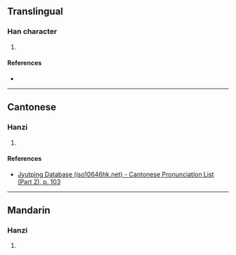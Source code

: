 {{character info/new}}
==Translingual==

===Han character===
{{Han char|rn=53|rad=广|as=04|sn=7|four=|canj=IWL|ids=⿸广甲}}

# {{defn|Han|sort=广04}}

====References====
* {{Han ref|kx=0344.180|dkj=09274|dj=0654.060|hdz=20877.040|uh=5E98|ud=24216}}

----

==Cantonese==

===Hanzi===
{{yue-hanzi|jyut=[[aap3]], [[ngaap3]]|y=aap3, ngaap3}}

# {{defn|lang=yue|sort=广04}}

====References====
* [http://www.iso10646hk.net/jp/document/download.jsp Jyutping Database (iso10646hk.net) - Cantonese Pronunciation List (Part 2), p. 103]

----

==Mandarin==

===Hanzi===
{{cmn-hanzi|pin=[[yā]] ([[ya1]])|wg=ya<sup>1</sup>}}

# {{defn|lang=cmn|sort=广04}}